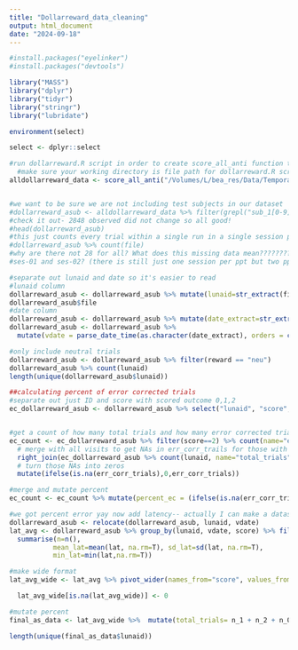 ```yaml
---
title: "Dollarreward_data_cleaning"
output: html_document
date: "2024-09-18"
---
```


```r
#install.packages("eyelinker")
#install.packages("devtools")

library("MASS")
library("dplyr")
library("tidyr")
library("stringr")
library("lubridate")

environment(select)

select <- dplyr::select
```

```r
#run dollarreward.R script in order to create score_all_anti function then come here
  #make sure your working directory is file path for dollarreward.R script
alldollarreward_data <- score_all_anti("/Volumes/L/bea_res/Data/Temporary Raw Data/lab_eyetracker/subj_info/sub-1*/ses*/*_DollarReward/sub_*.asc*")


#we want to be sure we are not including test subjects in our dataset
#dollarreward_asub <- alldollarreward_data %>% filter(grepl("sub_1[0-9]{4}", file))
#check it out- 2848 observed did not change so all good!
#head(dollarreward_asub)
#this just counts every trial within a single run in a single session per participant
#dollarreward_asub %>% count(file)
#why are there not 28 for all? What does this missing data mean?????????
#ses-01 and ses-02? (there is still just one session per ppt but two ppt use ses 2 data)

#separate out lunaid and date so it's easier to read
#lunaid column
dollarreward_asub <- dollarreward_asub %>% mutate(lunaid=str_extract(file,"\\d{5}"))
dollarreward_asub$file
#date column
dollarreward_asub <- dollarreward_asub %>% mutate(date_extract=str_extract(file,"\\d{8}"))
dollarreward_asub <- dollarreward_asub %>%
  mutate(vdate = parse_date_time(as.character(date_extract), orders = c("%Y%m%d")))

#only include neutral trials
dollarreward_asub <- dollarreward_asub %>% filter(reward == "neu")
dollarreward_asub %>% count(lunaid)
length(unique(dollarreward_asub$lunaid))
```

```r
##calculating percent of error corrected trials
#separate out just ID and score with scored outcome 0,1,2
ec_dollarreward_asub <- dollarreward_asub %>% select("lunaid", "score", "lat") %>%  filter(!(score == "-1"))


#get a count of how many total trials and how many error corrected trials per ppt
ec_count <- ec_dollarreward_asub %>% filter(score==2) %>% count(name="err_corr_trials", lunaid) %>%
  # merge with all visits to get NAs in err_corr_trails for those with none
  right_join(ec_dollarreward_asub %>% count(lunaid, name="total_trials")) %>% 
  # turn those NAs into zeros
  mutate(ifelse(is.na(err_corr_trials),0,err_corr_trials)) 

#merge and mutate percent
ec_count <- ec_count %>% mutate(percent_ec = (ifelse(is.na(err_corr_trials),0,err_corr_trials) / total_trials) * 100)
```

```r
#we got percent error yay now add latency-- actually I can make a dataset that includes all of it at once
dollarreward_asub <- relocate(dollarreward_asub, lunaid, vdate)
lat_avg <- dollarreward_asub %>% group_by(lunaid, vdate, score) %>% filter(!(score == "-1")) %>%
  summarise(n=n(),
           mean_lat=mean(lat, na.rm=T), sd_lat=sd(lat, na.rm=T), 
           min_lat=min(lat,na.rm=T))

#make wide format
lat_avg_wide <- lat_avg %>% pivot_wider(names_from="score", values_from = c("n", "mean_lat", "sd_lat", "min_lat"))

  lat_avg_wide[is.na(lat_avg_wide)] <- 0

#mutate percent
final_as_data <- lat_avg_wide %>%  mutate(total_trials= n_1 + n_2 + n_0) %>% mutate(percent_ec = (n_2 / total_trials) * 100) %>% mutate(trials_1_2 = n_1 + n_2) %>% mutate(percent_ec_1_2 = (n_2/ trials_1_2) * 100)

length(unique(final_as_data$lunaid))
```

